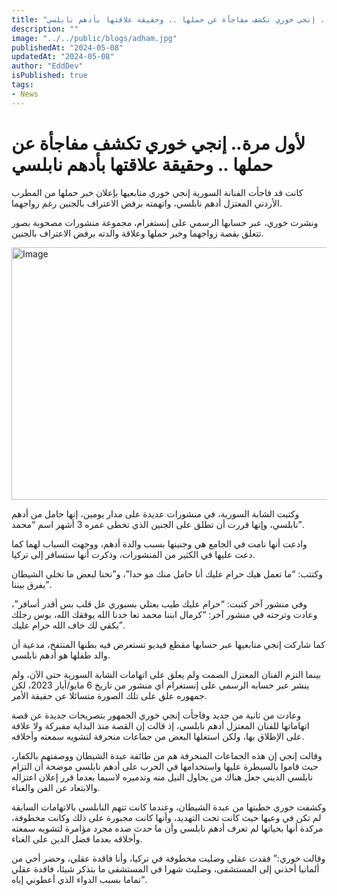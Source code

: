 ```yaml
---
title: "لأول مرة.. إنجي خوري تكشف مفاجأة عن حملها .. وحقيقة علاقتها بأدهم نابلسي"
description: ""
image: "../../public/blogs/adham.jpg"
publishedAt: "2024-05-08"
updatedAt: "2024-05-08"
author: "EddDev"
isPublished: true
tags:
- News
---
```


# لأول مرة.. إنجي خوري تكشف مفاجأة عن حملها .. وحقيقة علاقتها بأدهم نابلسي

كانت قد فاجأت الفنانة السورية إنجي خوري متابعيها بإعلان خبر حملها من المطرب الأردني المعتزل أدهم نابلسي، واتهمته برفض الاعتراف بالجنين رغم زواجهما.

ونشرت خوري، عبر حسابها الرسمي على إنستغرام، مجموعة منشورات مصحوبة بصور تتعلق بقصة زواجهما وخبر حملها وعلاقة والدته برفض الاعتراف بالجنين.

<Image
  src="/blogs/adham-1.jpg"
  width="718"
  height="404"
  alt="Image"
  sizes="100vw"
/>

وكتبت الشابة السورية، في منشورات عديدة على مدار يومين، إنها حامل من أدهم نابلسي، وإنها قررت أن تطلق على الجنين الذي تخطى عمره 3 أشهر اسم “محمد”.

وادعت أنها نامت في الجامع هي وجنينها بسبب والدة أدهم، ووجهت السباب لهما كما دعت عليها في الكثير من المنشورات، وذكرت أنها ستسافر إلى تركيا.

وكتتب: “ما تعمل هيك حرام عليك أنا حامل منك مو حدا”، و”نحنا لبعض ما تخلي الشيطان يفرق بيننا”.

وفي منشور آخر كتبت: “حرام عليك طيب بعتلي بسبوري عل قلب بس أقدر أسافر”، وعادت وترجته في منشور آخر: “كرمال ابننا محمد تعا خدنا الله يوفقك الله، بوس رجلك بكفي لك خاف الله حرام عليك”.

كما شاركت إنجي متابعيها عبر حسابها مقطع فيديو تستعرض فيه بطنها المنتفخ، مدعية أن والد طفلها هو أدهم نابلسي.

بينما التزم الفنان المعتزل الصمت ولم يعلق على اتهامات الشابة السورية حتى الآن، ولم ينشر عبر حسابه الرسمي على إنستغرام أي منشور من تاريخ 6 مايو/أيار 2023، لكن جمهوره علق على تلك الصورة متسائلا عن حقيقة الأمر.

وعادت من ثانية من جديد وفاجأت إنجي خوري الجمهور بتصريحات جديدة عن قصة اتهاماتها للفنان المعتزل أدهم نابلسي، إذ قالت إن القصة منذ البداية مفبركة ولا علاقة على الإطلاق بها، ولكن استغلها البعض من جماعات منحرفة لتشويه سمعته وأخلاقه.

وقالت إنجي إن هذه الجماعات المنحرفة هم من طائفة عبدة الشيطان ووصفتهم بالكفار، حيث قاموا بالسيطرة عليها واستخدامها في الحرب على أدهم نابلسي موضحة أن التزام نابلسي الديني جعل هناك من يحاول النيل منه وتدميره لاسيما بعدما قرر إعلان اعتزاله والابتعاد عن الفن والغناء.

وكشفت خوري خطبتها من عبدة الشيطان، وعندما كانت تتهم النابلسي بالاتهامات السابقة لم تكن في وعيها حيث كانت تحت التهديد، وأنها كانت مجبورة على ذلك وكانت مخطوفة، مركدة أنها بحياتها لم تعرف أدهم نابلسي وأن ما حدث ضده مجرد مؤامرة لتشويه سمعته وأخلاقه بعدما فضل الدين على الغناء.

وقالت خوري:” فقدت عقلي وضليت مخطوفة في تركيا، وأنا فاقدة عقلي، وحضر أخي من ألمانيا أخذني إلى المستشفى، وضليت شهرا في المستشفى ما بتذكر شيئا، فاقدة عقلي تماما بسبب الدواء الذي أعطوني إياه”.
